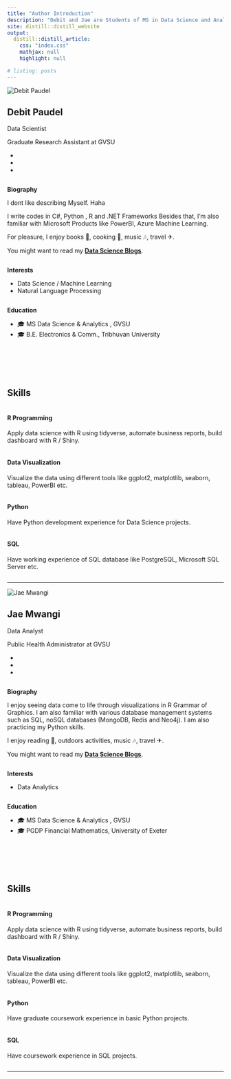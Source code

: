 ```yaml
---
title: "Author Introduction"
description: "Debit and Jae are Students of MS in Data Science and Analytics."
site: distill::distill_website
output:
  distill::distill_article:
    css: "index.css"
    mathjax: null
    highlight: null

# listing: posts
---
```


::: {.row}
::: {.column .profile .left}
<img src="debit.jpeg" alt="Debit Paudel"/>
<div itemprop="name"><h2>Debit Paudel</h2></div>
::: {.job-title}
Data Scientist
:::
::: {.company}
Graduate Research Assistant at GVSU
:::
::: {.social-icons}
<!-- <ul> -->
<!-- <li> -->

<!-- <a href="/#contact" aria-label="envelope"> <i class="fas fa-envelope -->
<!-- pro-icon"></i> </a> -->

<!-- </li> -->
- [<i class="fab fa-github pro-icon"></i>](https://github.com/debit7) 
- [<i class="fab fa-linkedin pro-icon"></i>](https://linkedin.com/in/debit-paudel)
- [<i class="fab fa-instagram pro-icon"></i>](https://www.instagram.com/debit7)
:::
:::

::: {.column .right itemprop="description"}
<b class="bio">Biography</b>

I dont like describing Myself. Haha

I write codes in C#, Python , R  and .NET Frameworks  Besides that, I'm also familiar with Microsoft Products like PowerBI, Azure Machine Learning.

For pleasure, I enjoy books 📖, cooking 🍳, music 🎶, travel ✈.

You might want to read my [**Data Science Blogs**](./posts#category:Data_Science).

::: {.column .leftly}
**Interests**

-   Data Science / Machine Learning
-   Natural Language Processing
:::

::: {.column .rightly}
**Education**

-   [🎓]{.hat} MS Data Science & Analytics , GVSU
-   [🎓]{.hat} B.E. Electronics & Comm., Tribhuvan University
:::
:::
:::

</br></br></br>

::: {.row .skill}

## Skills {.skills}

::: {.column .colskill}
<i class="fab fa-r-project"></i>

#### R Programming

Apply data science with R using tidyverse, automate business reports, build dashboard with R / Shiny.
:::

::: {.column .colskill}
<i class="fas fa-chart-area"></i>

#### Data Visualization

Visualize the data using different tools like ggplot2, matplotlib, seaborn, tableau, PowerBI etc.
:::

::: {.column .colskill}
<i class="fab fa-python"></i>

#### Python

Have Python development experience for Data Science projects.
:::

::: {.column .colskill}
<i class="fas fa-database"></i>

#### SQL

Have working experience of SQL database like PostgreSQL, Microsoft SQL Server etc.
:::

::: {.column .colskill}


:::
:::

---

::: {.row}
::: {.column .profile .left}
<img src="Jae.jpg" alt="Jae Mwangi"/>
<div itemprop="name"><h2>Jae Mwangi</h2></div>
::: {.job-title}
Data Analyst
:::
::: {.company}
Public Health Administrator at GVSU
:::
::: {.social-icons}
<!-- <ul> -->
<!-- <li> -->

<!-- <a href="/#contact" aria-label="envelope"> <i class="fas fa-envelope -->
<!-- pro-icon"></i> </a> -->

<!-- </li> -->
- [<i class="fab fa-github pro-icon"></i>](https://github.com/debit7) 
- [<i class="fab fa-linkedin pro-icon"></i>](https://linkedin.com/in/debit-paudel)
- [<i class="fab fa-instagram pro-icon"></i>](https://www.instagram.com/debit7)
:::
:::

::: {.column .right itemprop="description"}
<b class="bio">Biography</b>

I enjoy seeing data come to life through visualizations in R Grammar of Graphics. I am also familiar with various database management systems such as SQL, noSQL databases (MongoDB, Redis and Neo4j). I am also practicing my Python skills.  

I enjoy reading 📖, outdoors activities, music 🎶, travel ✈.

You might want to read my [**Data Science Blogs**](./posts#category:Data_Science).

::: {.column .leftly}
**Interests**

-   Data Analytics 
:::

::: {.column .rightly}
**Education**

-   [🎓]{.hat} MS Data Science & Analytics , GVSU
-   [🎓]{.hat} PGDP Financial Mathematics, University of Exeter
:::
:::
:::

</br></br></br>

::: {.row .skill}

## Skills {.skills}

::: {.column .colskill}
<i class="fab fa-r-project"></i>

#### R Programming

Apply data science with R using tidyverse, automate business reports, build dashboard with R / Shiny.
:::

::: {.column .colskill}
<i class="fas fa-chart-area"></i>

#### Data Visualization

Visualize the data using different tools like ggplot2, matplotlib, seaborn, tableau, PowerBI etc.
:::

::: {.column .colskill}
<i class="fab fa-python"></i>

#### Python

Have graduate coursework experience in basic Python projects.
:::

::: {.column .colskill}
<i class="fas fa-database"></i>

#### SQL

Have coursework experience in SQL projects.
:::

::: {.column .colskill}


:::
:::

---
